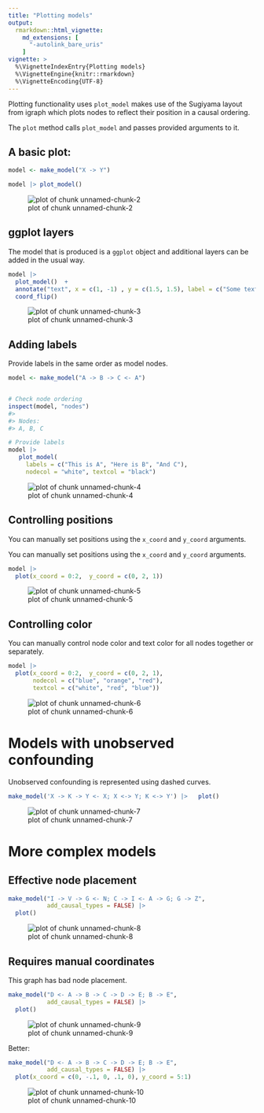 ```yaml
---
title: "Plotting models"
output:
  rmarkdown::html_vignette:
    md_extensions: [
      "-autolink_bare_uris"
    ]
vignette: >
  %\VignetteIndexEntry{Plotting models}
  %\VignetteEngine{knitr::rmarkdown}
  %\VignetteEncoding{UTF-8}
---
```







Plotting functionality uses `plot_model` makes use of the Sugiyama layout from igraph which plots nodes to reflect their position in a causal ordering.

The `plot` method calls `plot_model` and passes provided arguments to it.

## A basic plot:


``` r
model <- make_model("X -> Y")

model |> plot_model()
```

![plot of chunk unnamed-chunk-2](unnamed-chunk-2-1.png)

## ggplot layers

The model that is produced is a `ggplot` object and additional layers can be added in the usual way.


``` r
model |>
  plot_model()  +
  annotate("text", x = c(1, -1) , y = c(1.5, 1.5), label = c("Some text", "Some more text")) +
  coord_flip()
```

![plot of chunk unnamed-chunk-3](unnamed-chunk-3-1.png)


## Adding labels

Provide labels in the same order as model nodes.


``` r
model <- make_model("A -> B -> C <- A")


# Check node ordering
inspect(model, "nodes")
#> 
#> Nodes: 
#> A, B, C

# Provide labels
model |>
   plot_model(
     labels = c("This is A", "Here is B", "And C"),
     nodecol = "white", textcol = "black")
```

![plot of chunk unnamed-chunk-4](unnamed-chunk-4-1.png)

## Controlling  positions

You can manually set positions using the `x_coord` and `y_coord` arguments.

You can manually set positions using the `x_coord` and `y_coord` arguments.


``` r
model |>
  plot(x_coord = 0:2,  y_coord = c(0, 2, 1))
```

![plot of chunk unnamed-chunk-5](unnamed-chunk-5-1.png)


## Controlling  color

You can manually control node color and text color for all nodes together or separately.


``` r
model |>
  plot(x_coord = 0:2,  y_coord = c(0, 2, 1),
       nodecol = c("blue", "orange", "red"),
       textcol = c("white", "red", "blue"))
```

![plot of chunk unnamed-chunk-6](unnamed-chunk-6-1.png)

# Models with unobserved confounding

Unobserved confounding is represented using dashed curves.



``` r
make_model('X -> K -> Y <- X; X <-> Y; K <-> Y') |>   plot()
```

![plot of chunk unnamed-chunk-7](unnamed-chunk-7-1.png)

# More complex models

## Effective node placement


``` r
make_model("I -> V -> G <- N; C -> I <- A -> G; G -> Z",
           add_causal_types = FALSE) |>
  plot()
```

![plot of chunk unnamed-chunk-8](unnamed-chunk-8-1.png)


## Requires manual coordinates

This graph has bad node placement.


``` r
make_model("D <- A -> B -> C -> D -> E; B -> E",
           add_causal_types = FALSE) |>
  plot()
```

![plot of chunk unnamed-chunk-9](unnamed-chunk-9-1.png)

Better:


``` r
make_model("D <- A -> B -> C -> D -> E; B -> E",
           add_causal_types = FALSE) |>
  plot(x_coord = c(0, -.1, 0, .1, 0), y_coord = 5:1)
```

![plot of chunk unnamed-chunk-10](unnamed-chunk-10-1.png)



